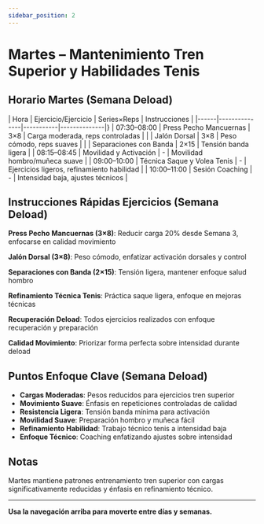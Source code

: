```yaml
---
sidebar_position: 2
---
```



<WorkoutNav weekNumber={4} />

# Martes – Mantenimiento Tren Superior y Habilidades Tenis

## Horario Martes (Semana Deload)

| Hora | Ejercicio/Ejercicio | Series×Reps | Instrucciones |
|------|---------------|-----------|--------------|}
| 07:30–08:00 | Press Pecho Mancuernas | 3×8 | Carga moderada, reps controladas |
| | Jalón Dorsal | 3×8 | Peso cómodo, reps suaves |
| | Separaciones con Banda | 2×15 | Tensión banda ligera |
| 08:15–08:45 | Movilidad y Activación | - | Movilidad hombro/muñeca suave |
| 09:00–10:00 | Técnica Saque y Volea Tenis | - | Ejercicios ligeros, refinamiento habilidad |
| 10:00–11:00 | Sesión Coaching | - | Intensidad baja, ajustes técnicos |

## Instrucciones Rápidas Ejercicios (Semana Deload)

**Press Pecho Mancuernas (3×8)**: Reducir carga 20% desde Semana 3, enfocarse en calidad movimiento

**Jalón Dorsal (3×8)**: Peso cómodo, enfatizar activación dorsales y control

**Separaciones con Banda (2×15)**: Tensión ligera, mantener enfoque salud hombro

**Refinamiento Técnica Tenis**: Práctica saque ligera, enfoque en mejoras técnicas

**Recuperación Deload**: Todos ejercicios realizados con enfoque recuperación y preparación

**Calidad Movimiento**: Priorizar forma perfecta sobre intensidad durante deload

## Puntos Enfoque Clave (Semana Deload)

- **Cargas Moderadas**: Pesos reducidos para ejercicios tren superior
- **Movimiento Suave**: Énfasis en repeticiones controladas de calidad
- **Resistencia Ligera**: Tensión banda mínima para activación
- **Movilidad Suave**: Preparación hombro y muñeca fácil
- **Refinamiento Habilidad**: Trabajo técnico tenis a intensidad baja
- **Enfoque Técnico**: Coaching enfatizando ajustes sobre intensidad

## Notas

Martes mantiene patrones entrenamiento tren superior con cargas significativamente reducidas y énfasis en refinamiento técnico.

---

**Usa la navegación arriba para moverte entre días y semanas.**
